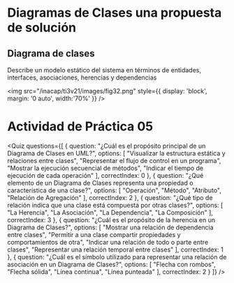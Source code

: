 # Diagramas de Clases una propuesta de solución

## Diagrama de clases
Describe un modelo estático del sistema en términos de entidades, interfaces, asociaciones, herencias y dependencias

<img 
    src="/inacap/ti3v21/images/fig32.png"
    style={{ display: 'block', margin: '0 auto', width:'70%' }} 
/>
<br/>

# Actividad de Práctica 05

<Quiz questions={[
  {
    question: "¿Cuál es el propósito principal de un Diagrama de Clases en UML?",
    options: [
      "Visualizar la estructura estática y relaciones entre clases",
      "Representar el flujo de control en un programa",
      "Mostrar la ejecución secuencial de métodos",
      "Indicar el tiempo de ejecución de cada operación"
    ],
    correctIndex: 0
  },
  {
    question: "¿Qué elemento de un Diagrama de Clases representa una propiedad o característica de una clase?",
    options: [
      "Operación",
      "Método",
      "Atributo",
      "Relación de Agregación"
    ],
    correctIndex: 2
  },
  {
    question: "¿Qué tipo de relación indica que una clase está compuesta por otras clases?",
    options: [
      "La Herencia",
      "La Asociación",
      "La Dependencia",
      "La Composición"
    ],
    correctIndex: 3
  },
  {
    question: "¿Cuál es el propósito de la herencia en un Diagrama de Clases?",
    options: [
      "Mostrar una relación de dependencia entre clases",
      "Permitir a una clase compartir propiedades y comportamientos de otra",
      "Indicar una relación de todo o parte entre clases",
      "Representar una relación temporal entre clases"
    ],
    correctIndex: 1
  },
  {
    question: "¿Cuál es el símbolo utilizado para representar una relación de asociación en un Diagrama de Clases?",
    options: [
      "Flecha con rombos",
      "Flecha sólida",
      "Línea continua",
      "Línea punteada"
    ],
    correctIndex: 2
  }
]} />